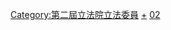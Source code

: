 {{Navbox with collapsible groups
|name = 第二屆立法院立法委員名單
|title = [[第二屆立法院立法委員名單|{{fontcolor|white|第二屆立法院立法委員名單}}]]
|titlestyle = background:#0c1c8c; color:#ffffff
|image =
|style = width:100%;
|groupstyle = text-align:center;
|liststyle = text-align:center;
|listclass = hlist
|state = {{{state<includeonly>|collapsed</includeonly>}}}
|selected=

|above = [[立法院院長|院長]]：[[劉松藩]]（[[File:Emblem of the Kuomintang.svg|16px]]）／[[立法院副院長|副院長]]：[[王金平]]（[[File:Emblem of the Kuomintang.svg|16px]]）

|group1 = [[中華民國行政區劃|區域]]席次（119席）
|abbr1 = 區域席次
|list1 =
{{Navbox|child
  |groupstyle = text-align:left;
  |liststyle = text-align:left;
  |group1= [[基隆市]]（2席）
  |list1=
*[[張堅華]]（[[File:Emblem of the Kuomintang.svg|16px]]）
*[[李進勇]]（[[File:Green Island with White Cross.svg|16px]]）
  |group2= [[臺北市]]第一選區（9席）
  |list2=
*[[王建煊]]（[[File:Black-nill.png|16px]]）
*[[陳水扁]]#（[[File:Green Island with White Cross.svg|16px]]）
*[[謝長廷]]（[[File:Green Island with White Cross.svg|16px]]）
*[[林濁水]]（[[File:Green Island with White Cross.svg|16px]]）
*[[丁守中]]（[[File:Emblem of the Kuomintang.svg|16px]]）
*[[關中 (中華民國)|關中]]#（[[File:Emblem of the Kuomintang.svg|16px]]）
*[[趙振鵬]]（[[File:Emblem of the Kuomintang.svg|16px]]）
*[[周荃]]（[[File:Black-nill.png|16px]]）
*[[洪濬哲]]（[[File:Emblem of the Kuomintang.svg|16px]]）
  |group3= [[臺北市]]第二選區（9席）
  |list3= 
*[[沈富雄]]（[[File:Green Island with White Cross.svg|16px]]）
*[[張俊宏]]（[[File:Green Island with White Cross.svg|16px]]）
*[[郁慕明]]（[[File:Emblem of the Kuomintang.svg|16px]]）
*[[魏鏞]]（[[File:Emblem of the Kuomintang.svg|16px]]）
*[[林正杰]]（[[File:Black-nill.png|16px]]）
*[[李慶華]]（[[File:Emblem of the Kuomintang.svg|16px]]）
*[[翁大銘]]（[[File:Black-nill.png|16px]]）
*[[顏錦福]]（[[File:Green Island with White Cross.svg|16px]]）
*[[潘維剛]]（[[File:Emblem of the Kuomintang.svg|16px]]）
  |group4= [[新北市|臺北縣]]（16席）
  |list4= 
*[[趙少康]]#（[[File:Black-nill.png|16px]]）
*[[盧修一]]（[[File:Green Island with White Cross.svg|16px]]）
*[[韓國瑜]]（[[File:Emblem of the Kuomintang.svg|16px]]）
*[[陳婉真]]（[[File:Green Island with White Cross.svg|16px]]）
*[[黃煌雄]]（[[File:Green Island with White Cross.svg|16px]]）
*[[林志嘉]]（[[File:Emblem of the Kuomintang.svg|16px]]）
*[[蔡勝邦]]（[[File:Emblem of the Kuomintang.svg|16px]]）
*[[洪秀柱]]（[[File:Emblem of the Kuomintang.svg|16px]]）
*[[劉炳華 (國安會)|劉炳華]]（[[File:Emblem of the Kuomintang.svg|16px]]）
*[[詹裕仁]]（[[File:Emblem of the Kuomintang.svg|16px]]）
*[[趙永清 (台灣政治人物)|趙永清]]（[[File:Emblem of the Kuomintang.svg|16px]]）
*[[鄭逢時]]（[[File:Emblem of the Kuomintang.svg|16px]]）
*[[陳宏昌]]（[[File:Emblem of the Kuomintang.svg|16px]]）
*[[葉憲修]]（[[File:Black-nill.png|16px]]）
*[[李顯榮]]（[[File:Emblem of the Kuomintang.svg|16px]]）
*[[周伯倫]]（[[File:Green Island with White Cross.svg|16px]]）
  |group5= [[桃園市|桃園縣]]（7席）
  |list5= 
*[[朱鳳芝]]（[[File:Emblem of the Kuomintang.svg|16px]]）
*[[呂秀蓮]]（[[File:Green Island with White Cross.svg|16px]]）
*[[邱垂貞]]（[[File:Green Island with White Cross.svg|16px]]）
*[[呂新民]]（[[File:Emblem of the Kuomintang.svg|16px]]）
*[[許國泰]]（[[File:Green Island with White Cross.svg|16px]]）
*[[游日正]]（[[File:Emblem of the Kuomintang.svg|16px]]）
*[[黃主文]]（[[File:Emblem of the Kuomintang.svg|16px]]）
  |group6= [[新竹縣]]（2席）
  |list6= 
*[[林光華]]（[[File:Green Island with White Cross.svg|16px]]）
*[[吳東昇]]（[[File:Emblem of the Kuomintang.svg|16px]]）
  |group7= [[新竹市]]（2席）
  |list7= 
*[[柯建銘]]（[[File:Green Island with White Cross.svg|16px]]）
*[[謝啟大]]（[[File:Black-nill.png|16px]]）
  |group8= [[苗栗縣]]（3席）
  |list8= 
*[[何智輝]]#（[[File:Emblem of the Kuomintang.svg|16px]]）
*[[徐成焜]]（[[File:Emblem of the Kuomintang.svg|16px]]）
*[[劉政鴻]]（[[File:Emblem of the Kuomintang.svg|16px]]）
  |group9= [[臺中縣]]（7席）
  |list9= 
*[[徐中雄]]（[[File:Emblem of the Kuomintang.svg|16px]]）
*[[廖永來]]（[[File:Green Island with White Cross.svg|16px]]）
*[[劉松藩]]（[[File:Emblem of the Kuomintang.svg|16px]]）
*[[張文儀]]（[[File:Emblem of the Kuomintang.svg|16px]]）
*[[郭政權]]（[[File:Emblem of the Kuomintang.svg|16px]]）
*[[吳耀寬]]#（[[File:Black-nill.png|16px]]）
*[[陳傑儒]]（[[File:Emblem of the Kuomintang.svg|16px]]）
  |group10= [[臺中市]]（4席）
  |list10= 
*[[沈智慧 (台灣)|沈智慧]]（[[File:Emblem of the Kuomintang.svg|16px]]）
*[[洪昭男]]（[[File:Emblem of the Kuomintang.svg|16px]]）
*[[劉文慶]]（[[File:Green Island with White Cross.svg|16px]]）
*[[洪奇昌]]（[[File:Green Island with White Cross.svg|16px]]）
  |group11= [[彰化縣]]（7席）
  |list11= 
*[[翁金珠]]（[[File:Green Island with White Cross.svg|16px]]）
*[[姚嘉文]]（[[File:Green Island with White Cross.svg|16px]]）
*[[陳朝容]]（[[File:Emblem of the Kuomintang.svg|16px]]）
*[[王顯明]]（[[File:Emblem of the Kuomintang.svg|16px]]）
*[[林錫山]]（[[File:Emblem of the Kuomintang.svg|16px]]）
*[[游淮銀]]（[[File:Emblem of the Kuomintang.svg|16px]]）
*[[洪性榮]]（[[File:Emblem of the Kuomintang.svg|16px]]）
  |group12= [[南投縣]]（3席）
  |list12= 
*[[彭百顯]]（[[File:Green Island with White Cross.svg|16px]]）
*[[陳志彬 (1949年)|陳志彬]]（[[File:Emblem of the Kuomintang.svg|16px]]）
*[[賴英芳]]（[[File:Black-nill.png|16px]]）
  |group13= [[雲林縣]]（4席）
  |list13= 
*[[廖大林]]（[[File:Green Island with White Cross.svg|16px]]）
*[[朱高正]]（[[中華社會民主黨]]）
*[[林明義]]（[[File:Emblem of the Kuomintang.svg|16px]]）
*[[廖福本]]（[[File:Emblem of the Kuomintang.svg|16px]]）
  |group14= [[嘉義縣]]（3席）
  |list14= 
*[[蔡式淵]]（[[File:Green Island with White Cross.svg|16px]]）
*[[翁重鈞]]（[[File:Emblem of the Kuomintang.svg|16px]]）
*[[曾振農]]（[[File:Emblem of the Kuomintang.svg|16px]]）
  |group15= [[嘉義市]]（1席）
  |list15= 
*[[蔡同榮]]（[[File:Green Island with White Cross.svg|16px]]）
  |group16= [[臺南縣]]（5席）
  |list16= 
*[[蘇煥智]]（[[File:Green Island with White Cross.svg|16px]]）
*[[高育仁]]（[[File:Emblem of the Kuomintang.svg|16px]]）
*[[魏耀乾]]（[[File:Green Island with White Cross.svg|16px]]）
*[[洪玉欽]]（[[File:Emblem of the Kuomintang.svg|16px]]）
*[[蘇火燈]]（[[File:Black-nill.png|16px]]）
  |group17= [[臺南市]]（4席）
  |list17= 
*[[施明德]]（[[File:Green Island with White Cross.svg|16px]]）
*[[施台生]]（[[File:Emblem of the Kuomintang.svg|16px]]）
*[[許添財]]（[[File:Green Island with White Cross.svg|16px]]）
*[[王國清]]（[[File:Emblem of the Kuomintang.svg|16px]]）
  |group18= [[高雄市]]第一選區（6席）
  |list18= 
*[[李慶雄 (1938年)|李慶雄]]（[[File:Green Island with White Cross.svg|16px]]）
*[[林壽山]]#（[[File:Emblem of the Kuomintang.svg|16px]]）
*[[黃昭順]]（[[File:Emblem of the Kuomintang.svg|16px]]）
*[[李必賢]]（[[File:Emblem of the Kuomintang.svg|16px]]）
*[[朱星羽]]（[[File:Green Island with White Cross.svg|16px]]）
*[[陳哲男]]#（[[File:Emblem of the Kuomintang.svg|16px]]）
  |group19= [[高雄市]]第二選區（6席）
  |list19= 
*[[黃昭輝]]（[[File:Green Island with White Cross.svg|16px]]）
*[[郭金生]]（[[File:Emblem of the Kuomintang.svg|16px]]）
*[[陳光復]]（[[File:Green Island with White Cross.svg|16px]]）
*[[陳建平]]（[[File:Emblem of the Kuomintang.svg|16px]]）
*[[王天競]]（[[File:Emblem of the Kuomintang.svg|16px]]）
*[[吳德美]]（[[File:Emblem of the Kuomintang.svg|16px]]）
  |group20= [[高雄縣]]（6席）
  |list20= 
*[[余政憲]]#（[[File:Green Island with White Cross.svg|16px]]）
*[[尤宏]]（[[File:Green Island with White Cross.svg|16px]]）
*[[王金平]]（[[File:Emblem of the Kuomintang.svg|16px]]）
*[[蕭金蘭]]（[[File:Emblem of the Kuomintang.svg|16px]]）
*[[王世雄 (台湾)|王世雄]]（[[File:Emblem of the Kuomintang.svg|16px]]）
*[[林源山]]（[[File:Black-nill.png|16px]]）
  |group21= [[屏東縣]]（5席）
  |list21=
*[[蘇嘉全]]（[[File:Green Island with White Cross.svg|16px]]）
*[[曾永權]]（[[File:Emblem of the Kuomintang.svg|16px]]）
*[[邱連輝]]（[[File:Green Island with White Cross.svg|16px]]）
*[[林國龍]]（[[File:Emblem of the Kuomintang.svg|16px]]）
*[[郭廷才]]（[[File:Emblem of the Kuomintang.svg|16px]]）
  |group22= [[宜蘭縣]]（2席）
  |list22=
*[[陳定南]]（[[File:Black-nill.png|16px]]）
*[[林聰明 (政治人物)|林聰明]]（[[File:Emblem of the Kuomintang.svg|16px]]）
  |group23= [[花蓮縣]]（2席）
  |list23=
*[[謝深山]]#（[[File:Emblem of the Kuomintang.svg|16px]]）
*[[黃信介]]（[[File:Green Island with White Cross.svg|16px]]）
*[[張偉 (1933年)|張偉]]（[[File:Black-nill.png|16px]]）（補）
  |group24= [[臺東縣]]（1席）
  |list24=
*[[饒穎奇]]（[[File:Emblem of the Kuomintang.svg|16px]]）
  |group25= [[澎湖縣]]（1席）
  |list25=
*[[陳癸淼]]（[[File:Emblem of the Kuomintang.svg|16px]]）
  |group26= [[金門縣]]（1席）
  |list26=
*[[陳清寶]]（[[File:Black-nill.png|16px]]）
  |group27= [[連江縣 (中華民國)|連江縣]]（1席）
  |list27=
*[[曹爾忠]]（[[File:Emblem of the Kuomintang.svg|16px]]）
}}

|group2 = [[臺灣原住民|山胞]]席次（6席）
|abbr2 = 原住民席次
|list2 =
{{Navbox|child
|groupstyle = text-align:left;
|liststyle = text-align:left;
|group1 = [[平地原住民選舉區|平地山胞]]（3席）
|list1 = *[[高巍和]]（[[File:Emblem of the Kuomintang.svg|16px]]）
*[[莊金生]]（[[File:Emblem of the Kuomintang.svg|16px]]）
*[[蔡中涵]]（[[File:Emblem of the Kuomintang.svg|16px]]）
|group2 = [[山地原住民選舉區|山地山胞]]（3席）
|list2 = *[[華加志]]（[[File:Emblem of the Kuomintang.svg|16px]]）
*[[高天來]]（[[File:Emblem of the Kuomintang.svg|16px]]）
*[[蔡貴聰]]（[[File:Black-nill.png|16px]]）
}}

|group3 = [[全國不分區]]席次（30席）
|abbr3 = 不分區席次
|list3 =
{{Navbox|child
  |groupstyle = text-align:left;
  |liststyle = text-align:left;
  |group1 = [[File:Emblem of the Kuomintang.svg|16px]] [[中國國民黨|{{color|blue|中國國民黨}}]]（19席）
  |list1 =
*[[程建人]]
*[[蔡友土]]
*[[李鳴皋]]
*[[周書府]]
*[[嚴啟昌]]
*[[陳健民 (立法委員)|陳健民]]
*[[黃正一]]
*[[李友吉]]
*[[羅傳進]]
*[[洪冬桂]]
*[[陳錫章]]
*[[劉瑞生]]
*[[陳璽安]]
*[[劉國昭]]
*[[葛雨琴]]
*[[李源泉]]
*[[楊吉雄]]
*[[劉光華]]
*[[李宗正]]
  |group2 = [[File:Green Island with White Cross.svg|16px]] [[民主進步黨|{{color|green|民主進步黨}}]]（11席）
  |list2 =
*[[葉菊蘭]]
*[[張俊雄]]
*[[戴振耀]]
*[[余玲雅]]
*[[林瑞卿]]
*[[謝聰敏]]
*[[黃爾璇]]
*[[趙綉娃]]
*[[侯海熊]]#
*[[方來進]]
*[[葉耀鵬]]#
*[[江鵬堅]]（補）
*[[朱勝號]]（補）
}}

|group4 = [[僑居國外國民]]席次（6席）
|abbr4 = 僑選席次
|list4 =
{{Navbox|child
  |groupstyle = text-align:left;
  |liststyle = text-align:left;
  |group1 = [[File:Emblem of the Kuomintang.svg|16px]] [[中國國民黨|{{color|blue|中國國民黨}}]]（4席）
  |list1 =
*[[江偉平]]
*[[郭石城]]
*[[張建國 (中華民國)|張建國]]
*[[廖光生]]
  |group2 = [[File:Green Island with White Cross.svg|16px]] [[民主進步黨|{{color|green|民主進步黨}}]]（2席）
  |list2 =
*[[張旭成]]
*[[陳唐山]]#
*[[陳昭南]]（補）
}}

|belowstyle = text-align:left;
|below = 註1：委員所屬黨籍標示 - [[File:Emblem of the Kuomintang.svg|16px]]為[[中國國民黨]]、[[File:Green Island with White Cross.svg|16px]]為[[民主進步黨]]、[[File:Black-nill.png|16px]]為[[無黨籍]]。<br/>註2：標示「'''#'''」表任期內因故離職。<br/>註3：標註「（補）」者，不分區為依序遞補，分區為補選遞補。<br/>註4：該屆立法委員任期為[[民國紀年|民國]]82年（[[1993年]]）[[2月1日]]至民國85年（[[1996年]]）[[1月31日]]。<br/>註5：原山胞席次於[[中華民國憲法]]第三次[[中華民國憲法增修條文|增修]]後，「平地山胞」與「山地山胞」修改為「平地原住民」與「山地原住民」，但由於本屆立法委員適用中華民國憲法第二次增修條文，遂保留「平地山胞」與「山地山胞」之名稱。
|}}[[Category:第二屆立法院立法委員]]<noinclude>
[[Category:第二屆立法院立法委員|+]]
[[Category:中華民國立法委員模板|02]]
</noinclude>